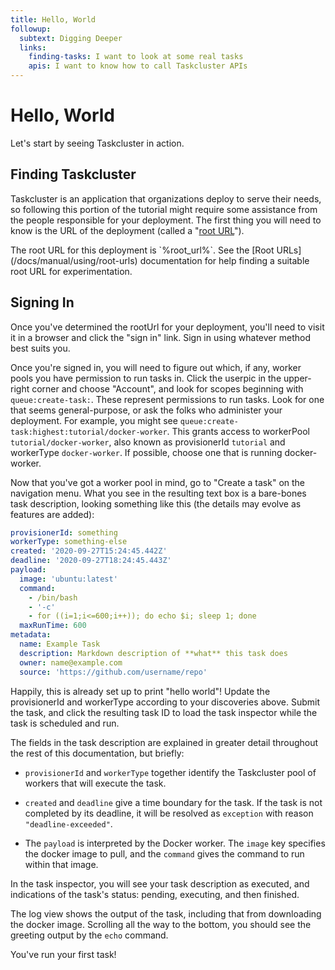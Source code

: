 ```yaml
---
title: Hello, World
followup:
  subtext: Digging Deeper
  links:
    finding-tasks: I want to look at some real tasks
    apis: I want to know how to call Taskcluster APIs
---
```



# Hello, World

Let's start by seeing Taskcluster in action.

## Finding Taskcluster

Taskcluster is an application that organizations deploy to serve their needs, so following this portion of the tutorial might require some assistance from the people responsible for your deployment.
The first thing you will need to know is the URL of the deployment (called a "[root URL](/docs/manual/using/root-urls)").

<SiteSpecific>
The root URL for this deployment is `%root_url%`.
</SiteSpecific>
<SiteSpecific showIfNotSet={['root_url']}>
See the [Root URLs](/docs/manual/using/root-urls) documentation for help finding a suitable root URL for experimentation.
</SiteSpecific>

## Signing In

Once you've determined the rootUrl for your deployment, you'll need to visit it in a browser and click the "sign in" link.
Sign in using whatever method best suits you.

Once you're signed in, you will need to figure out which, if any, worker pools you have permission to run tasks in.
Click the userpic in the upper-right corner and choose "Account", and look for scopes beginning with `queue:create-task:`.
These represent permissions to run tasks.
Look for one that seems general-purpose, or ask the folks who administer your deployment.
For example, you might see `queue:create-task:highest:tutorial/docker-worker`.
This grants access to workerPool `tutorial/docker-worker`, also known as provisionerId `tutorial` and workerType `docker-worker`.
If possible, choose one that is running docker-worker.

Now that you've got a worker pool in mind, go to "Create a task" on the navigation menu.
What you see in the resulting text box is a bare-bones task description, looking something like this (the details may evolve as features are added):

```yaml
provisionerId: something
workerType: something-else
created: '2020-09-27T15:24:45.442Z'
deadline: '2020-09-27T18:24:45.443Z'
payload:
  image: 'ubuntu:latest'
  command:
    - /bin/bash
    - '-c'
    - for ((i=1;i<=600;i++)); do echo $i; sleep 1; done
  maxRunTime: 600
metadata:
  name: Example Task
  description: Markdown description of **what** this task does
  owner: name@example.com
  source: 'https://github.com/username/repo'
```

Happily, this is already set up to print "hello world"!
Update the provisionerId and workerType according to your discoveries above.
Submit the task, and click the resulting task ID to load the task inspector while the task is scheduled and run.

The fields in the task description are explained in greater detail throughout the rest of this documentation, but briefly:

 * `provisionerId` and `workerType` together identify the Taskcluster pool of workers that will execute the task.

 * `created` and `deadline` give a time boundary for the task.
   If the task is not completed by its deadline, it will be resolved as `exception` with reason `"deadline-exceeded"`.

 * The `payload` is interpreted by the Docker worker.
   The `image` key specifies the docker image to pull, and the `command` gives the command to run within that image.

In the task inspector, you will see your task description as executed, and indications of the task's status: pending, executing, and then finished.

The log view shows the output of the task, including that from downloading the docker image.
Scrolling all the way to the bottom, you should see the greeting output by the `echo` command.

You've run your first task!
